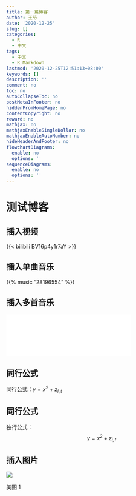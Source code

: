 ```yaml
---
title: 第一篇博客
author: 王芍
date: '2020-12-25'
slug: []
categories:
  - R
  - 中文
tags:
  - 中文
  - R Markdown
lastmod: '2020-12-25T12:51:13+08:00'
keywords: []
description: ''
comment: no
toc: no
autoCollapseToc: no
postMetaInFooter: no
hiddenFromHomePage: no
contentCopyright: no
reward: no
mathjax: no
mathjaxEnableSingleDollar: no
mathjaxEnableAutoNumber: no
hideHeaderAndFooter: no
flowchartDiagrams:
  enable: no
  options: ''
sequenceDiagrams:
  enable: no
  options: ''
---
```


<!--more-->


# 测试博客
## 插入视频

{{< bilibili BV16p4y1r7aY >}}

## 插入单曲音乐

{{% music "28196554" %}}

## 插入多首音乐

<iframe frameborder="no" border="0" marginwidth="0" marginheight="0" width=330 height=110 src="//music.163.com/outchain/player?type=0&id=5187397217&auto=1&height=90"></iframe>

## 同行公式

同行公式：$y=x^{2}+z_{i,t}$


## 同行公式

独行公式：$$y=x^{2}+z_{i,t}$$

## 插入图片

![](https://gitee.com/shao818/Figure/raw/master/null/ABTAD0A2EF7324A135F7A1D705AD765A3F43D63062AFA52F47EA6BFA5566B468D32.jpg)

<div align=center> 美图 1</div>
